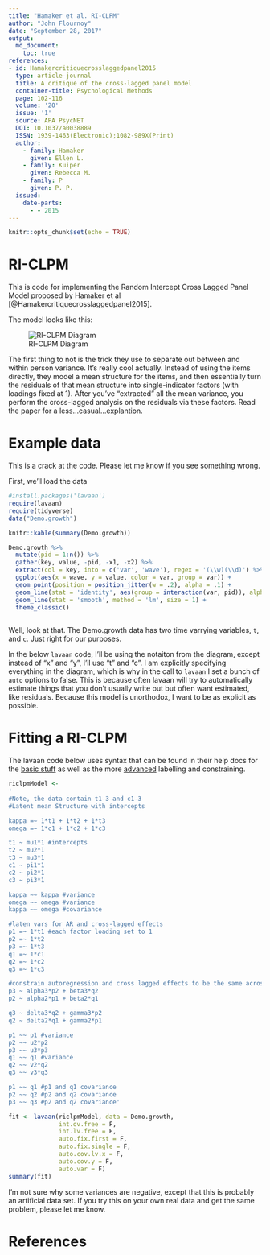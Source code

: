```yaml
---
title: "Hamaker et al. RI-CLPM"
author: "John Flournoy"
date: "September 28, 2017"
output: 
  md_document:
    toc: true
references:
- id: Hamakercritiquecrosslaggedpanel2015
  type: article-journal
  title: A critique of the cross-lagged panel model
  container-title: Psychological Methods
  page: 102-116
  volume: '20'
  issue: '1'
  source: APA PsycNET
  DOI: 10.1037/a0038889
  ISSN: 1939-1463(Electronic);1082-989X(Print)
  author:
    - family: Hamaker
      given: Ellen L.
    - family: Kuiper
      given: Rebecca M.
    - family: P
      given: P. P.
  issued:
    date-parts:
      - - 2015
---
```


```r
knitr::opts_chunk$set(echo = TRUE)
```

# RI-CLPM

This is code for implementing the Random Intercept Cross Lagged Panel Model proposed by Hamaker et al [@Hamakercritiquecrosslaggedpanel2015].

The model looks like this:

![RI-CLPM Diagram](hamaker-diagram.png)


The first thing to not is the trick they use to separate out between and within person variance. It's really cool actually. Instead of using the items directly, they model a mean structure for the items, and then essentially turn the residuals of that mean structure into single-indicator factors (with loadings fixed at 1). After you've "extracted" all the mean variance, you perform the cross-lagged analysis on the residuals via these factors. Read the paper for a less...casual...explantion.

# Example data

This is a crack at the code. Please let me know if you see something wrong.

First, we'll load the data

```r
#install.packages('lavaan')
require(lavaan)
require(tidyverse)
data("Demo.growth")

knitr::kable(summary(Demo.growth))

Demo.growth %>%
  mutate(pid = 1:n()) %>%
  gather(key, value, -pid, -x1, -x2) %>%
  extract(col = key, into = c('var', 'wave'), regex = '(\\w)(\\d)') %>%
  ggplot(aes(x = wave, y = value, color = var, group = var)) +
  geom_point(position = position_jitter(w = .2), alpha = .1) +
  geom_line(stat = 'identity', aes(group = interaction(var, pid)), alpha = .04) + 
  geom_line(stat = 'smooth', method = 'lm', size = 1) + 
  theme_classic()
  
```

Well, look at that. The Demo.growth data has two time varrying variables, `t`, and `c`. Just right for our purposes.

In the below `lavaan` code, I'll be using the notaiton from the diagram, except instead of "x" and "y", I'll use "t" and "c". I am explicitly specifying everything in the diagram, which is why in the call to `lavaan` I set a bunch of `auto` options to false. This is because often lavaan will try to automatically estimate things that you don't usually write out but often want estimated, like residuals. Because this model is unorthodox, I want to be as explicit as possible.

# Fitting a RI-CLPM

The lavaan code below uses syntax that can be found in their help docs for the [basic stuff](http://lavaan.ugent.be/tutorial/syntax1.html) as well as the more [advanced](http://lavaan.ugent.be/tutorial/syntax2.html) labelling and constraining.

```r
riclpmModel <- 
'
#Note, the data contain t1-3 and c1-3
#Latent mean Structure with intercepts

kappa =~ 1*t1 + 1*t2 + 1*t3
omega =~ 1*c1 + 1*c2 + 1*c3

t1 ~ mu1*1 #intercepts
t2 ~ mu2*1
t3 ~ mu3*1
c1 ~ pi1*1
c2 ~ pi2*1
c3 ~ pi3*1

kappa ~~ kappa #variance
omega ~~ omega #variance
kappa ~~ omega #covariance

#laten vars for AR and cross-lagged effects
p1 =~ 1*t1 #each factor loading set to 1
p2 =~ 1*t2
p3 =~ 1*t3
q1 =~ 1*c1
q2 =~ 1*c2
q3 =~ 1*c3

#constrain autoregression and cross lagged effects to be the same across both lags.
p3 ~ alpha3*p2 + beta3*q2
p2 ~ alpha2*p1 + beta2*q1

q3 ~ delta3*q2 + gamma3*p2
q2 ~ delta2*q1 + gamma2*p1

p1 ~~ p1 #variance
p2 ~~ u2*p2
p3 ~~ u3*p3
q1 ~~ q1 #variance
q2 ~~ v2*q2
q3 ~~ v3*q3

p1 ~~ q1 #p1 and q1 covariance
p2 ~~ q2 #p2 and q2 covariance
p3 ~~ q3 #p2 and q2 covariance'

fit <- lavaan(riclpmModel, data = Demo.growth,
              int.ov.free = F,
              int.lv.free = F,
              auto.fix.first = F,
              auto.fix.single = F,
              auto.cov.lv.x = F,
              auto.cov.y = F,
              auto.var = F)
summary(fit)
```

I'm not sure why some variances are negative, except that this is probably an artificial data set. If you try this on your own real data and get the same problem, please let me know.

# References